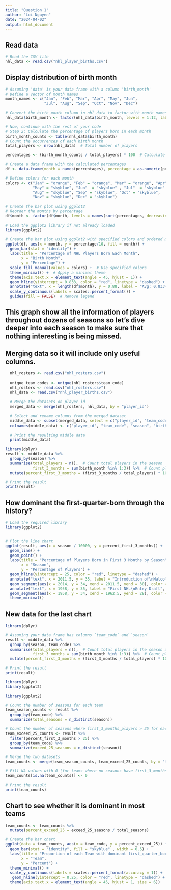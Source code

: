 ---
title: "Question 1"
author: "Loi Nguyen"
date: "2024-04-02"
output: html_document
---


## Read data
```{r}
# Read the CSV file
nhl_data <- read.csv("nhl_player_births.csv")

```



## Display distribution of birth month

```{r}
# Assuming 'data' is your data frame with a column 'birth_month'
# Define a vector of month names
month_names <- c("Jan", "Feb", "Mar", "Apr", "May", "Jun", 
                 "Jul", "Aug", "Sep", "Oct", "Nov", "Dec")

# Convert the birth_month column in nhl_data to factor with month names as labels
nhl_data$birth_month <- factor(nhl_data$birth_month, levels = 1:12, labels = month_names)

# Now, continue with the rest of your code
# Step 2: Calculate the percentage of players born in each month
birth_month_counts <- table(nhl_data$birth_month) 
# Count the occurrences of each birth month
total_players <- nrow(nhl_data)  # Total number of players

percentages <- (birth_month_counts / total_players) * 100  # Calculate percentages

# Create a data frame with the calculated percentages
df <- data.frame(month = names(percentages), percentage = as.numeric(percentages))

# Define colors for each month
colors <- c("Jan" = "orange", "Feb" = "orange", "Mar" = "orange", "Apr" = "skyblue", 
            "May" = "skyblue", "Jun"  = "skyblue" , "Jul"  = "skyblue" , 
            "Aug" = "skyblue", "Sep" = "skyblue", "Oct" = "skyblue", 
            "Nov" = "skyblue", "Dec" = "skyblue")

# Create the bar plot using ggplot2
# Reorder the months by percentage
df$month <- factor(df$month, levels = names(sort(percentages, decreasing = TRUE)))

# Load the ggplot2 library if not already loaded
library(ggplot2)

# Create the bar plot using ggplot2 with specified colors and ordered months
ggplot(df, aes(x = month, y = percentage/10, fill = month)) +
  geom_bar(stat = "identity") +
  labs(title = "Percentage of NHL Players Born Each Month",
       x = "Birth Month",
       y = "Percentage") +
  scale_fill_manual(values = colors) +  # Use specified colors
  theme_minimal() +  # Apply a minimal theme
  theme(axis.text.x = element_text(angle = 45, hjust = 1)) +
  geom_hline(yintercept = 0.833, color = "red", linetype = "dashed") +
  annotate("text", x = length(df$month), y = 0.88, label = "Avg: 0.833%", color = "red", size = 3, hjust = 1) +
  scale_y_continuous(labels = scales::percent_format()) +
  guides(fill = FALSE)  # Remove legend
```

## This graph show all the information of players throughout dozens of seasons so let's dive deeper into each season to make sure that nothing interesting is being missed.


## Merging data so it will include only useful columns. 
```{r}
  nhl_rosters <- read.csv("nhl_rosters.csv")
  
  unique_team_codes <- unique(nhl_rosters$team_code)
  nhl_rosters <- read.csv("nhl_rosters.csv")
  nhl_data <- read.csv("nhl_player_births.csv")
  
  # Merge the datasets on player_id
  merged_data <- merge(nhl_rosters, nhl_data, by = "player_id")
  
  # Select and rename columns from the merged dataset
  middle_data <- subset(merged_data, select = c("player_id", "team_code", "season", "birth_month"))
  colnames(middle_data) <- c("player_id", "team_code", "season", "birth_month")
  
  # Print the resulting middle data
  print(middle_data)

```


```{r}
library(dplyr)
result <- middle_data %>%
  group_by(season) %>%
  summarise(total_players = n(),  # Count total players in the season
            first_3_months = sum(birth_month %in% 1:3)) %>%  # Count players born in the first 3 months
  mutate(percent_first_3_months = (first_3_months / total_players) * 100)  # Calculate percentage

# Print the result
print(result)

```



## How dominant the first-quarter-born through the history?
```{r}
# Load the required library
library(ggplot2)


# Plot the line chart
ggplot(result, aes(x = season / 10000, y = percent_first_3_months)) +
  geom_line() +
  geom_point() +
  labs(title = "Percentage of Players Born in First 3 Months by Season",
       x = "Season",
       y = "Percentage of Players") +
  geom_hline(yintercept = 25, color = "red", linetype = "dashed") + 
  annotate("text", x = 2011.5, y = 35, label = "Introduction of\nMalcolm Gladwell’s Outliers", color = "blue", size = 2) +
  geom_segment(aes(x = 2014, y = 34, xend = 2011.5, yend = 30), color = "red", arrow = arrow(length = unit(0.07, "inches")), size = 0.3) +
  annotate("text", x = 1958, y = 35, label = "First NHL\nEntry Draft", color = "blue", size = 2) +
  geom_segment(aes(x = 1958, y = 34, xend = 1962.5, yend = 28), color = "red", arrow = arrow(length = unit(0.1, "inches")), size = 0.3) +
  theme_minimal()

```





## New data for the last chart

```{r}
library(dplyr)

# Assuming your data frame has columns `team_code` and `season`
result <- middle_data %>%
  group_by(season, team_code) %>%
  summarise(total_players = n(),  # Count total players in the season and team_code
            first_3_months = sum(birth_month %in% 1:3)) %>%  # Count players born in the first 3 months
  mutate(percent_first_3_months = (first_3_months / total_players) * 100)  # Calculate percentage

# Print the result
print(result)


```




```{r}
library(dplyr)
library(ggplot2)

library(ggplot2)

# Count the number of seasons for each team
team_season_counts <- result %>%
  group_by(team_code) %>%
  summarize(total_seasons = n_distinct(season))

# Count the number of seasons where first_3_months_players > 25 for each team
team_exceed_25_counts <- result %>%
  filter(percent_first_3_months > 25) %>%
  group_by(team_code) %>%
  summarize(exceed_25_seasons = n_distinct(season))

# Merge the two datasets
team_counts <- merge(team_season_counts, team_exceed_25_counts, by = "team_code", all.x = TRUE)

# Fill NA values with 0 (for teams where no seasons have first_3_months_players > 25)
team_counts[is.na(team_counts)] <- 0

# Print the result
print(team_counts)


```

## Chart to see whether it is dominant in most teams
```{r}

team_counts <- team_counts %>%
  mutate(percent_exceed_25 = exceed_25_seasons / total_seasons)

# Create the bar chart
ggplot(data = team_counts, aes(x = team_code, y = percent_exceed_25)) +
  geom_bar(stat = "identity", fill = "skyblue" , width = 0.5) +
  labs(title = "Proportion of each Team with dominant first_quarter_born players",
       x = "Team",
       y = "Percent") +
  theme_minimal() +
  scale_y_continuous(labels = scales::percent_format(accuracy = 1)) +
   geom_hline(yintercept = 0.25, color = "red", linetype = "dashed") +
  theme(axis.text.x = element_text(angle = 45, hjust = 1, size = 6)) 

```

